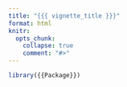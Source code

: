 ```yaml
---
title: "{{{ vignette_title }}}"
format: html
knitr:
  opts_chunk: 
    collapse: true
    comment: "#>"
---
```


```r
library({{Package}})
```
